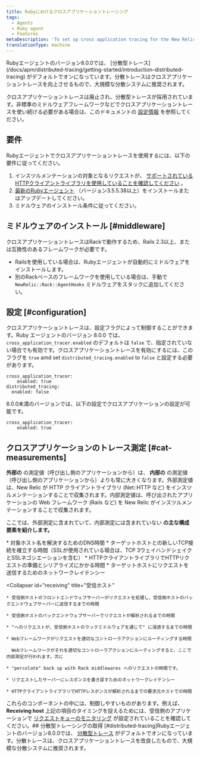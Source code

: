 ```yaml
---
title: Rubyにおけるクロスアプリケーショントレーシング
tags:
  - Agents
  - Ruby agent
  - Features
metaDescription: 'To set up cross application tracing for the New Relic Ruby agent, start here.'
translationType: machine
---
```


<Callout variant="important">
  Rubyエージェントのバージョン8.0.0では、 [分散型トレース](/docs/apm/distributed-tracing/getting-started/introduction-distributed-tracing) がデフォルトでオンになっています。分散トレースはクロスアプリケーショントレースを向上させるもので、大規模な分散システムに推奨されます。
</Callout>

クロスアプリケーショントレースは廃止され、分散型トレースが採用されています。非標準のミドルウェアフレームワークなどでクロスアプリケーショントレースを使い続ける必要がある場合は、このドキュメントの [設定情報](#configuration) を参照してください。

## 要件

Rubyエージェントでクロスアプリケーショントレースを使用するには、以下の要件に従ってください。

1. インスツルメンテーションの対象となるリクエストが、 [サポートされているHTTPクライアントライブラリを使用していることを確認してください](/docs/ruby/ruby-http-clients) 。
2. [最新のRubyエージェント](/docs/ruby/ruby-agent-installation) （バージョン3.5.5.38以上）をインストールまたはアップデートしてください。
3. ミドルウェアのインストール条件に従ってください。

## ミドルウェアのインストール [#middleware]

クロスアプリケーショントレースはRackで動作するため、Rails 2.3以上、または互換性のあるフレームワークが必要です。

* Railsを使用している場合は、Rubyエージェントが自動的にミドルウェアをインストールします。
* 別のRackベースのフレームワークを使用している場合は、手動で `NewRelic::Rack::AgentHooks` ミドルウェアをスタックに追加してください。

## 設定 [#configuration]

クロスアプリケーショントレースは、設定フラグによって制御することができます。Ruby エージェントのバージョン 8.0.0 では、 `cross_application_tracer.enabled` のデフォルトは `false` で、指定されていない場合でも有効です。クロスアプリケーショントレースを有効にするには、このフラグを `true` amd set `distributed_tracing.enabled` to `false` と設定する必要があります。

```
cross_application_tracer:
	enabled: true
distributed_tracing:
  enabled: false
```

8.0.0未満のバージョンでは、以下の設定でクロスアプリケーションの設定が可能です。

```
cross_application_tracer:
	enabled: true
```

## クロスアプリケーションのトレース測定 [#cat-measurements]

**外部の** の測定値（呼び出し側のアプリケーションから）は、 **内部の** の測定値（呼び出し側のアプリケーションから）よりも常に大きくなります。外部測定値は、New Relic が HTTP クライアントライブラリ (Net::HTTP など) をインスツルメンテーションすることで収集されます。内部測定値は、呼び出されたアプリケーションの Web フレームワーク (Rails など) を New Relic がインスツルメンテーションすることで収集されます。

ここでは、外部測定に含まれていて、内部測定には含まれていない **の主な構成要素を紹介します。**

<CollapserGroup>
  <Collapser
    id="calling"
    title="呼び出したアプリからターゲットのホストへ"
  >
    * 対象ホスト名を解決するためのDNS時間
    * ターゲットホストとの新しいTCP接続を確立する時間（SSLが使用されている場合は、TCP 3ウェイハンドシェイクとSSLネゴシエーションを含む）
    * HTTPクライアントライブラリでHTTPリクエストの準備とシリアライズにかかる時間
    * ターゲットホストにリクエストを送信するためのネットワークレイテンシー
  </Collapser>

  <Collapser
    id="receiving"
    title="受信ホスト"
  >
    * 受信側ホストのフロントエンドウェブサーバーがリクエストを処理し、受信側ホストのバックエンドウェブサーバーに送信するまでの時間

    * 受信側ホストのバックエンドウェブサーバーでリクエストが解析されるまでの時間

    * "へのリクエストが、受信側ホストのラックミドルウェアを通じて" に浸透するまでの時間

    * Webフレームワークがリクエストを適切なコントローラアクションにルーティングする時間

      Webフレームワークがそれを適切なコントローラアクションにルーティングすると、ここで内部測定が行われます。次に

    * "percolate" back up with Rack middlewares へのリクエストの時間です。

    * リクエストしたサーバーにレスポンスを書き戻すためのネットワークレイテンシー

    * HTTPクライアントライブラリでHTTPレスポンスが解析されるまでの要求元ホストでの時間
  </Collapser>
</CollapserGroup>

これらのコンポーネントの中には、制御しやすいものがあります。例えば、 **Receiving host** 上記の項目のタイミングを捉えるためには、受信側のアプリケーションで [リクエストキューのモニタリング](/docs/features/configuring-request-queue-reporting) が設定されていることを確認してください。## 分散型トレーシングの取得 [#distributed-tracing]Rubyエージェントのバージョン8.0.0では、 [分散型トレース](/docs/apm/distributed-tracing/getting-started/introduction-distributed-tracing) がデフォルトでオンになっています。分散トレースは、クロスアプリケーショントレースを改良したもので、大規模な分散システムに推奨されます。
